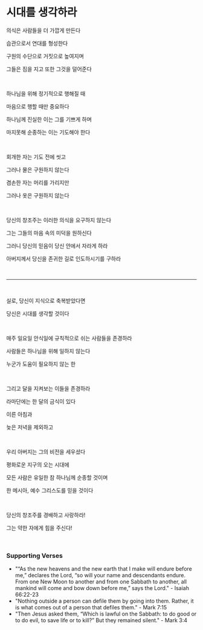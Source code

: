 # 시대를 생각하라

의식은 사람들을 더 가깝게 만든다

습관으로서 연대를 형성한다

구원의 수단으로 거짓으로 높여지며

그들은 짐을 지고 또한 그것을 덜어준다

<br />

하나님을 위해 정기적으로 행해질 때

마음으로 행할 때만 중요하다

하나님께 진실한 이는 그를 기쁘게 하며

마지못해 순종하는 이는 기도해야 한다

<br />

회개한 자는 기도 전에 씻고

그러나 물은 구원하지 않는다

겸손한 자는 머리를 가리지만

그러나 옷은 구원하지 않는다

<br />

당신의 창조주는 이러한 의식을 요구하지 않는다

그는 그들의 마음 속의 미덕을 원하신다

그러니 당신의 믿음이 당신 안에서 자라게 하라

아버지께서 당신을 존귀한 길로 인도하시기를 구하라

<br />

---

<br />

실로, 당신이 지식으로 축복받았다면

당신은 시대를 생각할 것이다

<br />

매주 일요일 안식일에 규칙적으로 쉬는 사람들을 존경하라

사람들은 하나님을 위해 일하지 않는다

누군가 도움이 필요하지 않는 한

<br />

그리고 달을 지켜보는 이들을 존경하라

라마단에는 한 달의 금식이 있다

이른 아침과

늦은 저녁을 제외하고

<br />

우리 아버지는 그의 비전을 세우셨다

평화로운 지구의 오는 시대에

모든 사람은 유일한 참 하나님께 순종할 것이며

한 메시아, 예수 그리스도를 믿을 것이다

<br />

당신의 창조주를 경배하고 사랑하라!

그는 약한 자에게 힘을 주신다!

<br />

### Supporting Verses

- "“As the new heavens and the new earth that I make will endure before me,” declares the Lord, “so will your name and descendants endure. From one New Moon to another and from one Sabbath to another, all mankind will come and bow down before me,” says the Lord." - Isaiah 66:22-23
- "Nothing outside a person can defile them by going into them. Rather, it is what comes out of a person that defiles them." - Mark 7:15
- "Then Jesus asked them, “Which is lawful on the Sabbath: to do good or to do evil, to save life or to kill?” But they remained silent." - Mark 3:4